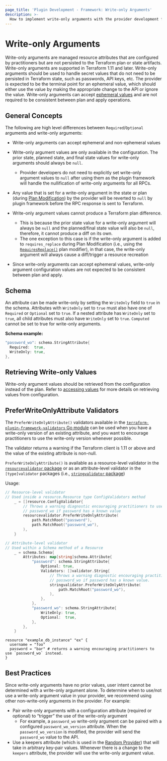 ```yaml
---
page_title: 'Plugin Development - Framework: Write-only Arguments'
description: >-
  How to implement write-only arguments with the provider development framework.
---
```


# Write-only Arguments

Write-only arguments are managed resource attributes that are configured by practitioners but are not persisted to the Terraform plan or state artifacts. Write-only arguments are supported in Terraform 1.11 and later.
Write-only arguments should be used to handle secret values that do not need to be persisted in Terraform state, such as passwords, API keys, etc.
The provider is expected to be the terminal point for an ephemeral value,
which should either use the value by making the appropriate change to the API or ignore the value. Write-only arguments can accept [ephemeral values](/terraform/language/resources/ephemeral) and are not required to be consistent between plan and apply operations.

## General Concepts

The following are high level differences between `Required`/`Optional` arguments and write-only arguments:

- Write-only arguments can accept ephemeral and non-ephemeral values

- Write-only argument values are only available in the configuration. The prior state, planned state, and final state values for
write-only arguments should always be `null`.
  - Provider developers do not need to explicitly set write-only argument values to `null` after using them as the plugin framework will handle the nullification of write-only arguments for all RPCs.

- Any value that is set for a write-only argument in the state or plan (during [Plan Modification](/terraform/plugin/framework/resources/plan-modification)) by the provider will be reverted to `null` by plugin framework before the RPC response is sent to Terraform.

- Write-only argument values cannot produce a Terraform plan difference.
  - This is because the prior state value for a write-only argument will always be `null` and the planned/final state value will also be `null`, therefore, it cannot produce a diff on its own.
  - The one exception to this case is if the write-only argument is added to `requires_replace` during Plan Modification (i.e., using the [`RequiresReplace()`](/terraform/plugin/framework/resources/plan-modification#requiresreplace) plan modifier), in that case, the write-only argument will always cause a diff/trigger a resource recreation

- Since write-only arguments can accept ephemeral values, write-only argument configuration values are not expected to be consistent between plan and apply.

## Schema

An attribute can be made write-only by setting the `WriteOnly` field to `true` in the schema. Attributes with `WriteOnly` set to `true` must also have
one of `Required` or `Optional` set to `true`. If a nested attribute has `WriteOnly` set to `true`, all child attributes must also have `WriteOnly` set to `true`.
`Computed` cannot be set to true for write-only arguments.

**Schema example:**

```go
"password_wo": schema.StringAttribute{
  Required:  true,
  WriteOnly: true,
},
```

## Retrieving Write-only Values

Write-only argument values should be retrieved from the configuration instead of the plan. Refer to [accessing values](/terraform/plugin/framework/handling-data/accessing-values) for more details on
retrieving values from configuration.

## PreferWriteOnlyAttribute Validators

The `PreferWriteOnlyAttribute()` validators available in the [`terraform-plugin-framework-validators` Go module](https://pkg.go.dev/github.com/hashicorp/terraform-plugin-framework-validators)
can be used when you have a write-only version of an existing attribute, and you want to encourage practitioners to use the write-only version whenever possible.

The validator returns a warning if the Terraform client is 1.11 or above and the value of the existing attribute is non-null.

`PreferWriteOnlyAttribute()` is available as a resource-level validator in the [`resourcevalidator` package](https://pkg.go.dev/github.com/hashicorp/terraform-plugin-framework-validators/resourcevalidator) or
as an attribute-level validator in the `[type]validator` packages (i.e., [`stringvalidator` package](https://pkg.go.dev/github.com/hashicorp/terraform-plugin-framework-validators/stringvalidator))

Usage:

```go
// Resource-level validator
// Used inside a resource.Resource type ConfigValidators method
    _ = []resource.ConfigValidator{
        // Throws a warning diagnostic encouraging practitioners to use
		// password_wo if password has a known value
        resourcevalidator.PreferWriteOnlyAttribute(
            path.MatchRoot("password"),
            path.MatchRoot("password_wo"),
        ),
    }

// Attribute-level validator
// Used within a Schema method of a Resource
    _ = schema.Schema{
        Attributes: map[string]schema.Attribute{
            "password": schema.StringAttribute{
                Optional: true,
                Validators: []validator.String{
                    // Throws a warning diagnostic encouraging practitioners to use
                    // password_wo if password has a known value.
                    stringvalidator.PreferWriteOnlyAttribute(
                        path.MatchRoot("password_wo"),
                    ),
                },
            },
            "password_wo": schema.StringAttribute{
                WriteOnly: true,
                Optional:  true,
            },
        },
    }
```

```hcl
resource "example_db_instance" "ex" {
  username = "foo"
  password = "bar" # returns a warning encouraging practitioners to use `password_wo` instead.
}
```

## Best Practices

Since write-only arguments have no prior values, user intent cannot be determined with a write-only argument alone. To determine when to use/not use a write-only argument value in your provider, we recommend using other non-write-only arguments in the provider. For example:

- Pair write-only arguments with a configuration attribute (required or optional) to “trigger” the use of the write-only argument
  - For example, a `password_wo` write-only argument can be paired with a configured `password_wo_version` attribute. When the `password_wo_version` is modified, the provider will send the `password_wo` value to the API.
- Use a keepers attribute (which is used in the [Random Provider](https://registry.terraform.io/providers/hashicorp/random/latest/docs#resource-keepers)) that will take in arbitrary key-pair values. Whenever there is a change to the `keepers` attribute, the provider will use the write-only argument value.